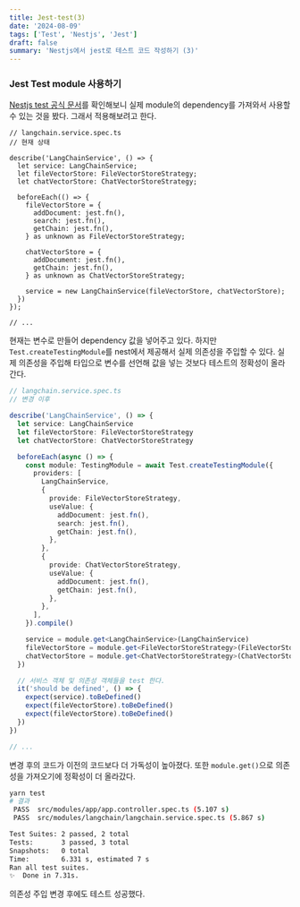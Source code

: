 ```yaml
---
title: Jest-test(3)
date: '2024-08-09'
tags: ['Test', 'Nestjs', 'Jest']
draft: false
summary: 'Nestjs에서 jest로 테스트 코드 작성하기 (3)'
---
```


### Jest Test module 사용하기

[Nestjs test 공식 문서](https://docs.nestjs.com/fundamentals/testing)를 확인해보니 실제 module의 dependency를 가져와서 사용할 수 있는 것을 봤다.
그래서 적용해보려고 한다.

```tyepscript
// langchain.service.spec.ts
// 현재 상태

describe('LangChainService', () => {
  let service: LangChainService;
  let fileVectorStore: FileVectorStoreStrategy;
  let chatVectorStore: ChatVectorStoreStrategy;

  beforeEach(() => {
    fileVectorStore = {
      addDocument: jest.fn(),
      search: jest.fn(),
      getChain: jest.fn(),
    } as unknown as FileVectorStoreStrategy;

    chatVectorStore = {
      addDocument: jest.fn(),
      getChain: jest.fn(),
    } as unknown as ChatVectorStoreStrategy;

    service = new LangChainService(fileVectorStore, chatVectorStore);
  })
});

// ...
```

현재는 변수로 만들어 dependency 값을 넣어주고 있다. 하지만 `Test.createTestingModule`를 nest에서 제공해서 실제 의존성을 주입할 수 있다.
실제 의존성을 주입해 타입으로 변수를 선언해 값을 넣는 것보다 테스트의 정확성이 올라간다.

```typescript
// langchain.service.spec.ts
// 변경 이후

describe('LangChainService', () => {
  let service: LangChainService
  let fileVectorStore: FileVectorStoreStrategy
  let chatVectorStore: ChatVectorStoreStrategy

  beforeEach(async () => {
    const module: TestingModule = await Test.createTestingModule({
      providers: [
        LangChainService,
        {
          provide: FileVectorStoreStrategy,
          useValue: {
            addDocument: jest.fn(),
            search: jest.fn(),
            getChain: jest.fn(),
          },
        },
        {
          provide: ChatVectorStoreStrategy,
          useValue: {
            addDocument: jest.fn(),
            getChain: jest.fn(),
          },
        },
      ],
    }).compile()

    service = module.get<LangChainService>(LangChainService)
    fileVectorStore = module.get<FileVectorStoreStrategy>(FileVectorStoreStrategy)
    chatVectorStore = module.get<ChatVectorStoreStrategy>(ChatVectorStoreStrategy)
  })

  // 서비스 객체 및 의존성 객체들을 test 한다.
  it('should be defined', () => {
    expect(service).toBeDefined()
    expect(fileVectorStore).toBeDefined()
    expect(fileVectorStore).toBeDefined()
  })
})

// ...
```

변경 후의 코드가 이전의 코드보다 더 가독성이 높아졌다.
또한 `module.get()`으로 의존성을 가져오기에 정확성이 더 올라갔다.

```sh
yarn test
# 결과
 PASS  src/modules/app/app.controller.spec.ts (5.107 s)
 PASS  src/modules/langchain/langchain.service.spec.ts (5.867 s)

Test Suites: 2 passed, 2 total
Tests:       3 passed, 3 total
Snapshots:   0 total
Time:        6.331 s, estimated 7 s
Ran all test suites.
✨  Done in 7.31s.
```

의존성 주입 변경 후에도 테스트 성공했다.
